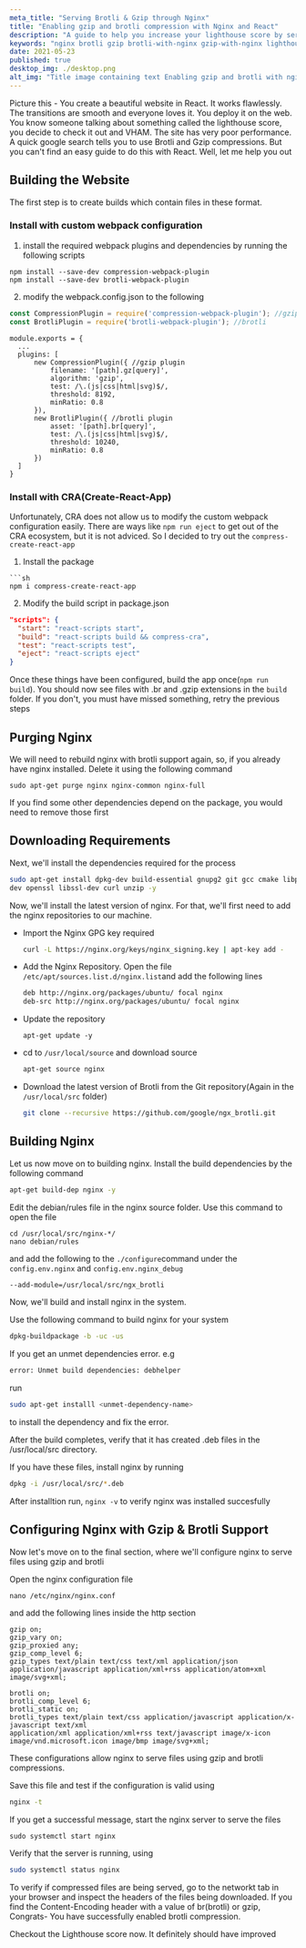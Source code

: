 ```yaml
---
meta_title: "Serving Brotli & Gzip through Nginx"
title: "Enabling gzip and brotli compression with Nginx and React"
description: "A guide to help you increase your lighthouse score by serving brotli and gzip compressed pages through nginx. Also contains explanation about how to encode your react application builds in brotli and gzip"
keywords: "nginx brotli gzip brotli-with-nginx gzip-with-nginx lighthouse"
date: 2021-05-23
published: true
desktop_img: ./desktop.png
alt_img: "Title image containing text Enabling gzip and brotli with nginx"
---
```


Picture this - You create a beautiful website in React. It works flawlessly. The transitions are smooth and everyone loves it. You deploy it on the web. You know someone talking about something called the lighthouse score, you decide to check it out and VHAM. The site has very poor performance. A quick google search tells you to use Brotli and Gzip compressions. But you can't find an easy guide to do this with React. Well, let me help you out

## Building the Website

The first step is to create builds which contain files in these format.

### Install with custom webpack configuration

1. install the required webpack plugins and dependencies by running the following scripts

```shell
npm install --save-dev compression-webpack-plugin
npm install --save-dev brotli-webpack-plugin
```

2. modify the webpack.config.json to the following
  
  ```javascript
  const CompressionPlugin = require('compression-webpack-plugin'); //gzip
  const BrotliPlugin = require('brotli-webpack-plugin'); //brotli
  ```
  
  ```
  module.exports = {
    ...
    plugins: [
        new CompressionPlugin({ //gzip plugin
            filename: '[path].gz[query]',
            algorithm: 'gzip',
            test: /\.(js|css|html|svg)$/,
            threshold: 8192,
            minRatio: 0.8
        }),
        new BrotliPlugin({ //brotli plugin
            asset: '[path].br[query]',
            test: /\.(js|css|html|svg)$/,
            threshold: 10240,
            minRatio: 0.8
        })
    ]
  }
  ```
  

### Install with CRA(Create-React-App)

Unfortunately, CRA does not allow us to modify the custom webpack configuration easily. There are ways like `npm run eject` to get out of the CRA ecosystem, but it is not adviced. So I decided to try out the `compress-create-react-app`

1. Install the package

````
```sh
npm i compress-create-react-app
````

2. Modify the build script in package.json
  
  ```json
  "scripts": {
    "start": "react-scripts start",
    "build": "react-scripts build && compress-cra",
    "test": "react-scripts test",
    "eject": "react-scripts eject"
  }
  ```
  

Once these things have been configured, build the app once(`npm run build`). You should now see files with .br and .gzip extensions in the `build` folder. If you don't, you must have missed something, retry the previous steps

## Purging Nginx

We will need to rebuild nginx with brotli support again, so, if you already have nginx installed. Delete it using the following command

```shell
sudo apt-get purge nginx nginx-common nginx-full
```

If you find some other dependencies depend on the package, you would need to remove those first

## Downloading Requirements

Next, we'll install the dependencies required for the process

```sh
sudo apt-get install dpkg-dev build-essential gnupg2 git gcc cmake libpcre3 libpcre3-dev zlib1g zlib1g-
dev openssl libssl-dev curl unzip -y
```

Now, we'll install the latest version of nginx. For that, we'll first need to add the nginx repositories to our machine.

- Import the Nginx GPG key required
  
  ```sh
  curl -L https://nginx.org/keys/nginx_signing.key | apt-key add -
  ```
  
- Add the Nginx Repository. Open the file `/etc/apt/sources.list.d/nginx.list`and add the following lines
  
  ```sh
  deb http://nginx.org/packages/ubuntu/ focal nginx
  deb-src http://nginx.org/packages/ubuntu/ focal nginx
  ```
  
- Update the repository
  
  ```shell
  apt-get update -y
  ```
  
- cd to `/usr/local/source` and download source
  
  ```sh
  apt-get source nginx
  ```
  
- Download the latest version of Brotli from the Git repository(Again in the `/usr/local/src` folder)
  
  ```sh
  git clone --recursive https://github.com/google/ngx_brotli.git
  ```
  

## Building Nginx

Let us now move on to building nginx. Install the build dependencies by the following command

```sh
apt-get build-dep nginx -y
```

Edit the debian/rules file in the nginx source folder. Use this command to open the file

```shell
cd /usr/local/src/nginx-*/
nano debian/rules
```

and add the following to the `./configure`command under the `config.env.nginx` and `config.env.nginx_debug`

```sh
--add-module=/usr/local/src/ngx_brotli
```

Now, we'll build and install nginx in the system.

Use the following command to build nginx for your system

```sh
dpkg-buildpackage -b -uc -us
```

If you get an unmet dependencies error. e.g

```sh
error: Unmet build dependencies: debhelper
```

run

```sh
sudo apt-get installl <unmet-dependency-name>
```

to install the dependency and fix the error.

After the build completes, verify that it has created .deb files in the /usr/local/src directory.

If you have these files, install nginx by running

```sh
dpkg -i /usr/local/src/*.deb
```

After installtion run, `nginx -v` to verify nginx was installed succesfully

## Configuring Nginx with Gzip & Brotli Support

Now let's move on to the final section, where we'll configure nginx to serve files using gzip and brotli

Open the nginx configuration file

```shell
nano /etc/nginx/nginx.conf
```

and add the following lines inside the http section

```nginx
gzip on;
gzip_vary on;
gzip_proxied any;
gzip_comp_level 6;
gzip_types text/plain text/css text/xml application/json application/javascript application/xml+rss application/atom+xml image/svg+xml;

brotli on;
brotli_comp_level 6;
brotli_static on;
brotli_types text/plain text/css application/javascript application/x-javascript text/xml 
application/xml application/xml+rss text/javascript image/x-icon 
image/vnd.microsoft.icon image/bmp image/svg+xml;
```

These configurations allow nginx to serve files using gzip and brotli compressions.

Save this file and test if the configuration is valid using

```sh
nginx -t
```

If you get a successful message, start the nginx server to serve the files

```shell
sudo systemctl start nginx
```

Verify that the server is running, using

```sh
sudo systemctl status nginx
```

To verify if compressed files are being served, go to the networkt tab in your browser and inspect the headers of the files being downloaded. If you find the Content-Encoding header with a value of br(brotli) or gzip, Congrats- You have successfully enabled brotli compression.

Checkout the Lighthouse score now. It definitely should have improved